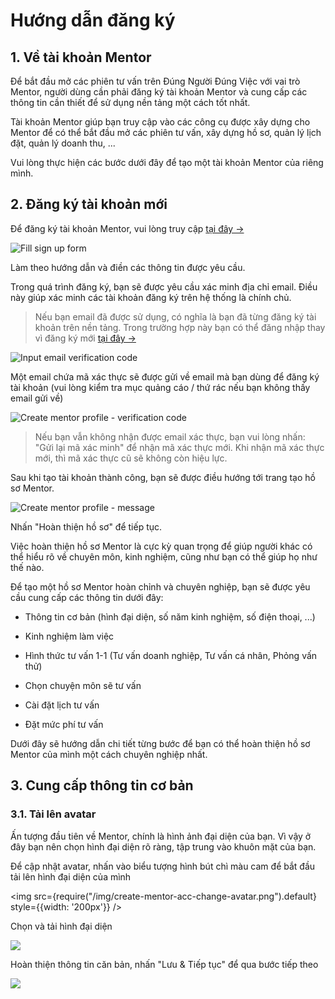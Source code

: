 # Hướng dẫn đăng ký

## 1. Về tài khoản Mentor

Để bắt đầu mở các phiên tư vấn trên Đúng Người Đúng Việc với vai trò Mentor, người dùng cần phải đăng ký tài khoản Mentor và cung cấp các thông tin cần thiết để sử dụng nền tảng một cách tốt nhất.

Tài khoản Mentor giúp bạn truy cập vào các công cụ được xây dựng cho Mentor để có thể bắt đầu mở các phiên tư vấn, xây dựng hồ sơ, quản lý lịch đặt, quản lý doanh thu, ...

Vui lòng thực hiện các bước dưới đây để tạo một tài khoản Mentor của riêng mình.

## 2. Đăng ký tài khoản mới

Để đăng ký tài khoản Mentor, vui lòng truy cập [tại đây →](https://dungnguoidungviec.com/mentor/dang-ky)

![Fill sign up form](/img/create-mentor-acc-sign-up-form.png)

Làm theo hướng dẫn và điền các thông tin được yêu cầu.



Trong quá trình đăng ký, bạn sẽ được yêu cầu xác minh địa chỉ email. Điều này giúp xác minh các tài khoản đăng ký trên hệ thống là chính chủ.

> Nếu bạn email đã được sử dụng, có nghĩa là bạn đã từng đăng ký tài khoản trên nền tảng. Trong trường hợp này bạn có thể đăng nhập thay vì đăng ký mới [tại đây →](https://dungnguoidungviec.com/dang-nhap)



![Input email verification code](/img/create-mentor-acc-verification-code-unfill.png)



Một email chứa mã xác thực sẽ được gửi về email mà bạn dùng để đăng ký tài khoản (vui lòng kiểm tra mục quảng cáo / thứ rác nếu bạn không thấy email gửi về)

![Create mentor profile - verification code](/img/create-mentor-acc-verification-code-email.png)

> Nếu bạn vẫn không nhận được email xác thực, bạn vui lòng nhấn: "Gửi lại mã xác minh" để nhận mã xác thực mới. Khi nhận mã xác thực mới, thì mã xác thực cũ sẽ không còn hiệu lực.



Sau khi tạo tài khoản thành công, bạn sẽ được điều hướng tới trang tạo hồ sơ Mentor.

![Create mentor profile - message](/img/create-mentor-acc-before-create-profile.png)

Nhấn "Hoàn thiện hồ sơ" để tiếp tục.



Việc hoàn thiện hồ sơ Mentor là cực kỳ quan trọng để giúp người khác có thể hiểu rõ về chuyên môn, kinh nghiệm, cũng như bạn có thể giúp họ như thế nào.



Để tạo một hồ sơ Mentor hoàn chỉnh và chuyên nghiệp, bạn sẽ được yêu cầu cung cấp các thông tin dưới đây:

- Thông tin cơ bản (hình đại diện, số năm kinh nghiệm, số điện thoại, ...)

- Kinh nghiệm làm việc

- Hình thức tư vấn 1-1 (Tư vấn doanh nghiệp, Tư vấn cá nhân, Phỏng vấn thử)

- Chọn chuyện môn sẽ tư vấn

- Cài đặt lịch tư vấn

- Đặt mức phí tư vấn



Dưới đây sẽ hướng dẫn chi tiết từng bước để bạn có thể hoàn thiện hồ sơ Mentor của mình một cách chuyên nghiệp nhất.

## 3. Cung cấp thông tin cơ bản

### 3.1. Tải lên avatar

Ấn tượng đầu tiên về Mentor, chính là hình ảnh đại diện của bạn. Vì vậy ở đây bạn nên chọn hình đại diện rõ ràng, tập trung vào khuôn mặt của bạn.



Để cập nhật avatar, nhấn vào biểu tượng hình bút chì màu cam để bắt đầu tải lên hình đại diện của mình

<img
  src={require("/img/create-mentor-acc-change-avatar.png").default}
  style={{width: '200px'}}
/>



Chọn và tải hình đại diện

![](/img/create-mentor-acc-crop-avatar.png)



Hoàn thiện thông tin căn bản, nhấn "Lưu & Tiếp tục" để qua bước tiếp theo

![](/img/create-mentor-acc-fill-basic-info.png)
